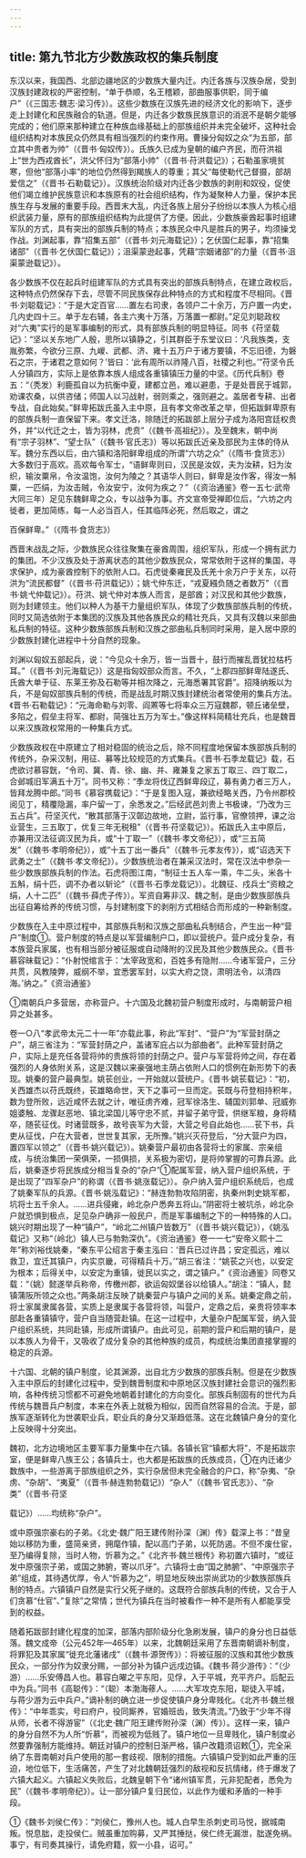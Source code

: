```yaml
---
---
---
```

title: 第九节北方少数族政权的集兵制度
---



东汉以来，我国西、北部边疆地区的少数族大量内迁。内迁各族与汉族杂居，受到汉族封建政权的严密控制，“单于恭顺，名王稽颖，部曲服事供职，同于编户”（《三国志·魏志·梁习传》）。这些少数族在汉族先进的经济文化的影响下，逐步走上封建化和民族融合的轨道。但是，内迁各少数族民族意识的消泯不是朝夕能够完成的；他们原来那种建立在种族血缘基础上的部族组织并未完全破坏，这种社会组织结构对本族民众仍然具有相当强烈的约束作用。曹操分匈奴之众“为五部，部立其中贵者为帅”（《晋书·匈奴传》）。氏族久已成为皇朝的编户齐民，而苻洪祖上“世为西戎酋长”，洪父怀归为“部落小帅”（《晋书·苻洪载记》）；石勒虽家境贫寒，但他“部落小率”的地位仍然得到羯族人的尊重；其父“每使勒代己督摄，部胡爱信之”（《晋书·石勒载记》）。汉族统治阶级对内迁各少数族的剥削和奴役，促使他们竭立维护民族意识和本族原有的社会组织结构，作为凝聚种人力量，保护本民族生存与发展的重要手段。西晋末大乱，内迁各族上层分子纷纷以本族人为核心组织武装力量，原有的部族组织结构为此提供了方便。因此，少数族豪酋起事时组建军队的方式，具有突出的部族兵制的特点；本族民众中凡是胜兵的男子，均须操戈作战。刘渊起事，靠“招集五部”（《晋书·刘元海载记》）；乞伏国仁起事，靠“招集诸部”（《晋书·乞伏国仁载记》）；沮渠蒙逊起事，凭藉“宗姻诸部”的力量（《晋书·沮渠蒙逊载记》）。

各少数族不仅在起兵时组建军队的方式具有突出的部族兵制特点，在建立政权后，这种特点仍然保存下去，尽管不同民族保存此种特点的方式和程度不尽相同。《晋书·刘聪载记》：“于是大定百官……置左右司隶，各领户二十余万，万户置一内史，几内史四十三。单于左右辅，各主六夷十万落，万落置一都尉。”足见刘聪政权对“六夷”实行的是军事编制的形式，具有部族兵制的明显特征。同书《苻坚载记》：“坚以关东地广人殷，思所以镇静之，引其群臣于东堂议曰：‘凡我族类，支胤弥繁，今欲分三原、九嵕、武都、济、雍十五万户于诸方要镇，不忘旧德，为磐石之宗，于诸君之意如何？’皆曰：‘此有周所以祚隆八百，社稷之利也。’”苻坚令氏人分镇四方，实际上是依靠本族人组成各重镇镇压力量的中坚。《历代兵制》卷五：“（秃发）利鹿孤自以为抗衡中夏，建都立邑，难以避患，于是处晋民于城郭，劝课农桑，以供咨储；师国人以习战射，弱则乘之，强则避之。盖居者专耕、出者专战，自此始矣。”鲜卑拓跋氏虽入主中原，且有孝文帝改革之举，但拓跋鲜卑原有的部族兵制一直保留下来。孝文迁洛，除随迁的拓跋部上层分子成为洛阳宫廷权贵外，并“以代迁之士，皆为羽林，虎贲”（《魏书·高祖纪》）。及至魏末，朝中尚有“宗子羽林”、“望士队”（《魏书·官氏志》）等以拓跋氏近亲及部民为主体的侍从军。魏分东西以后，由六镇和洛阳鲜卑组成的所谓“六坊之众”（《隋书·食货志》）大多数归于高欢。高欢每令军士，“语鲜卑则曰，汉民是汝奴，夫为汝耕，妇为汝织，输汝粟帛，令汝温饱，汝何为陵之？其语华人则曰，鲜卑是汝作客，得汝一斛粟，一匹绢，为汝击贼，令汝安宁，汝何为疾之？”（《资治通鉴》卷一五七·武帝大同三年）足见东魏鲜卑之众，专以战争为事。齐文宣帝受禅即位后，“六坊之内徙者，更加简练，每一人必当百人，任其临阵必死，然后取之，谓之

百保鲜卑。”（《隋书·食货志》）

西晋末战乱之际，少数族民众往往聚集在豪酋周围，组织军队，形成一个拥有武力的集团。不少汉族及处于游离状态的其他少数族民众，常常依附于这样的集国，寻求保护，成为豪酋控制下的依附人口。石虎徙秦雍民及氏羌十余万户于关东，以苻洪为“流民都督”（《晋书·苻洪载记》）；姚弋仲东迁，“戎夏繦负随之者数万”（《晋书·姚弋仲载记》）。苻洪、姚弋仲对本族人而言，是部酋；对汉民和其他少数族，则为封建领主。他们以种人为基干力量组织军队，体现了少数族部族兵制的传统，同时又简选依附于本集团的汉族及其他各族民众的精壮充兵，又具有汉魏以来部曲私兵制的特征。这种少数族部族兵制和汉族之部曲私兵制同时采用，是入居中原的少数族封建化进程中十分自然的现象。

刘渊以匈奴五部起兵，说：“今见众十余万，皆一当晋十，鼓行而摧乱晋犹拉枯朽耳。”（《晋书·刘元海载记》）这是指匈奴部众而言。不久，“上郡四部鲜卑陆遂氏、氏酋大单于征、东莱王弥及石勒等并相次降之，元海悉署其官爵”。招降纳叛以为兵，不是匈奴部族兵制的传统，而是战乱时期汉族封建统治者常使用的集兵方法。《晋书·石勒载记》：“元海命勒与刘零、阎罴等七将率众三万寇魏郡，顿丘诸垒壁，多陷之，假垒主将军、都尉，简强壮五万为军士。”像这样料简精壮充兵，也是魏晋以来汉族政权常用的一种集兵方式。

少数族政权在中原建立了相对稳固的统治之后，除不同程度地保留本族部族兵制的传统外，杂采汉制，用征、募等比较规范的方式集兵。《晋书·石季龙载记》载，石虎欲讨慕容皝，“令司、冀、青、徐、幽、并、雍兼复之家五丁取三、四丁取二，合邺城旧军满五十万”。同书又称：“季龙将伐辽西鲜卑段辽，募有勇力者三万人，皆拜龙腾中郎。”同书《慕容携载记》：“于是复图入寇，兼欲经略关西，乃令州郡校阅见丁，精覆隐漏，率户留一丁，余悉发之。”后经武邑刘贵上书极谏，“乃改为三五占兵”。苻坚灭代，“散其部落于汉鄣边故地，立尉，监行事，官僚领押，课之治业营生，三五取丁，优复三年无税租”（《晋书·苻坚载记》）。拓跋氏入主中原后，亦兼用汉法征调汉民为兵，或“十丁取一”（《魏书·孝文帝纪》），或“三五简发”（《魏书·孝明帝纪》），或“十五丁出一番兵”（《魏书·元孝友传》），或“诏选天下武勇之士”（《魏书·孝文帝纪》）。少数族统治者在兼采汉法时，常在汉法中参杂一些少数族部族兵制的作法。石虎将图江南，“制征士五人车一乘，牛二头，米各十五斛，绢十匹，调不办者以斩论”（《晋书·石季龙载记》）。北魏征、戍兵士“资粮之绢，人十二匹”（《魏书·薛虎子传》）。军资自筹非汉、魏之制，是由少数族部族兵出征自筹给养的传统习惯，与封建制度下的剥削方式相结合而形成的一种新制度。

少数族在入主中原过程中，其部族兵制和汉族之部曲私兵制结合，产生出一种“营户”制度①。营户制度的特点是以军营编制户口，即以营统户。营户成分复杂，有本族营兵家属，也有相当部分被征服或自动降附的汉民及其他少数族民众。《晋书·慕容昧载记》：“仆射悦绾言于：‘太宰政宽和，百姓多有隐附……今诸军营户，三分共贯，风教陵弊，威纲不举，宜悉罢军封，以实大府之饶，肃明法令，以清四海。’纳之。”《资治通鉴》

①南朝兵户多营居，亦称营户。十六国及北魏初营户制度形成时，与南朝营户相异之处甚多。

卷一○八“孝武帝太元二十一年”亦载此事，称此“军封”、“营户”为“军营封荫之户”，胡三省注为：“军营封荫之户，盖诸军庇占以为部曲者”。此种军营封荫之户，实际上是充任各营将帅的贵族将领的封荫之户。营户与军营将帅之间，存在着强烈的人身依附关系，这是汉魏以来豪强地主荫占依附人口的惯例在新形势下的表现。姚秦的营户最典型。姚苌创业，一开始就以营统户。《晋书·姚苌载记》：“初，关西雄杰以苻氏既终，苌雄略命世，天下之事可一旦而定。苌既与苻登相持积年，数为登所败，远近咸怀去就之计，唯征虏齐难，冠军徐洛生、辅国刘郭单、冠威弥姐婆触、龙骤赵恶地、镇北梁国儿等守忠不贰，并留子弟守营，供继军粮，身将精卒，随苌征伐。时诸营既多，故号丧军为大营，大营之号自此始也……苌下书，兵吏从征伐，户在大营者，世世复其家，无所豫。”姚兴灭苻登后，“分大营户为四，置四军以领之”（《晋书·姚兴载记》）。姚秦营户最初由各营将士的家属、宗亲组成，与统治集团一荣俱荣，一损俱损，关系极为密切，是将帅掌握的可靠兵源。此后，姚秦逐步将民族成分相当复杂的“杂户”①配属军营，纳入营户组织系统，于是出现了“四军杂户”的称谓（《晋书·姚涨载记》）。杂户纳入营户组织系统后，也成了姚秦军队的兵源。《晋书·姚泓载记》：“赫连勃勃攻陷阴密，执秦州刺史姚军都，坑将士五千余人。……进兵侵雍，岭北杂户悉奔五将山。”阴密将士被坑杀，岭北杂户就恐惧到极点，足见杂户确非一般民户，而是军事编制之下的一种特殊的人口。姚兴时期出现了一种“镇户”，“岭北二州镇户皆数万”（《晋书·姚兴载记》），《姚泓载记》又称“（岭北）镇人已与勃勃深仇”。《资治通鉴》卷一一七“安帝义熙十二年”称刘裕伐姚秦，“秦东平公绍言于秦主泓曰：‘晋兵已过许昌；安定孤远，难以救卫，宜迁其镇户，内实京畿，可得精兵十万。’”胡三省注：“姚苌之兴也，以安定为根本；后得关中，以安定为重镇，徙民以实之，谓之镇户。”《资治通鉴》同卷又载：“（姚）懿遂举兵称帝，传檄州郡，欲运匈奴堡谷以给镇人。”胡注：“镇人，懿镇蒲阪所领之众也。”两条胡注反映了姚秦营户与镇户之间的关系。姚秦定鼎之前，将士家属隶属各营，实质上是隶属于各营将领，叫营户，定鼎之后，亲贵将领率本部赴各重镇镇守，营户自当随营赴镇。在这一过程中，大量杂户配属军营，纳入营户组织系统，共同赴镇，形成所谓镇户。由此可见，前期的营户和后期的镇户，是以本族人为骨干，又吸收了成分复杂的其他种族的成员，构成统治集团直接掌握的稳定的兵源。

十六国、北朝的镇户制度，论其渊源，出自北方少数族的部族兵制。但是在少数族入主中原后的封建化过程中，受到魏晋制度和中原地区汉族封建社会意识的强烈影响，各种传统习惯都不可避免地朝着封建化的方向变化。部族兵制固有的世代为兵传统与魏晋兵户制度，本来在外表上就极为相似，因而自然容易的合流。于是，部族军逐渐转化为世袭职业兵，职业兵的身分又渐趋低落。这在北魏镇户身分的变化上反映得十分突出。

魏初，北方边境地区主要军事力量集中在六镇。各镇长官“镇都大将”，不是拓跋宗室，便是鲜卑八族王公；各镇兵士，也大都是拓跋族的氏族成员，①在内迁诸少数族中，一些游离于部族组织之外，实行杂居但未完全融合的户口，称“杂夷、“杂虏、“杂胡”、“夷夏”（《晋书·赫连勃勃载记》）“杂人”（《魏书·官氏志》）、“杂类”（《晋书·苻坚

载记》）……均统称“杂户”。

或中原强宗豪右的子弟。《北史·魏广阳王建传附孙深（渊）传》载深上书：“昔皇始以移防为重，盛简亲贤，拥麾作镇，配以高门子弟，以死防遏。不但不废仕宦，至乃编得复除，当时人物，忻慕为之。”《北齐书·魏兰根传》称初置六镇时，“或征发中原强宗子弟，或国之肺腑，寄以爪牙”。六镇将士由“国之肺腑”、“中原强宗子弟”组成，其待遇优厚，令人“忻慕为之”，明显地反映出崇尚武功的少数族部族兵制的特点。六镇镇户自然是实行父死子继的。这既符合部族兵制的传统，又合于人们贪慕“仕官”、”复除”之常情；世代为镇兵在当时被看作一种不是所有人都能享受到的权益。

随着拓跋部封建化程度的加深，部落内部阶级分化急刷发展，镇户的身分也日益低落。魏文成帝（公元452年—465年）以来，北魏朝廷采用了东晋南朝谪补制度，将罪犯及其家属“徙充北藩诸戌”（《魏书·源贺传》）：将被征服的汉族和其他少数族民众，一部分作为奴隶分赐，一部分补为镇户远戌边镇。《魏书·蒋少游传》：“（少游）……乐安傅昌人也。慕容白曜之平东阳，见俘，入于平城，充平齐户。后配云中为兵。”同书《高聪传》：“（聪）本渤海蓚人。……大军攻克东阳，聪徒入平城，与蒋少游为云中兵户。”谪补制的确立进一步促使镇户身分卑贱化。《北齐书·魏兰根传》：“中年乖实，号曰府户，役同厮养，官婚班齿，致失清流。”乃致于“少年不得从师，长者不得游宦”（《北史·魏广阳王建传附孙深（渊）传》）。这样一来，镇户的身分自然不为人所“忻慕”，而被视为低贱了。镇户地位一旦卑贱化，镇户制度必然要靠强制方能维持。朝廷对镇户的控制日渐严格，镇户改籍须诏敕①，完全采纳了东晋南朝对兵户使用的那一套歧视、限制的措施。六镇镇户受到如此严重的压迫，地位低下，生活痛苦，产生了对北魏朝廷强烈的敌视和反抗情绪，终于爆发了六镇大起义。六镇起义失败后，北魏皇朝下令“诸州镇军贯，元非犯配者，悉免为民”（《魏书·孝明帝纪》）。让一部分镇户复归民位，以此作为缓和矛盾的一种手段。

①《魏书·刘侯仁传》：“刘侯仁，豫州人也。城人白早生杀刺史司马悦，据城南叛。悦息朏，走投侯仁。贼虽重加购募，又严其捶挞，侯仁终无漏泄，朏遂免祸。事宁，有司奏其操行，请免府籍，叙一小县，诏可。”